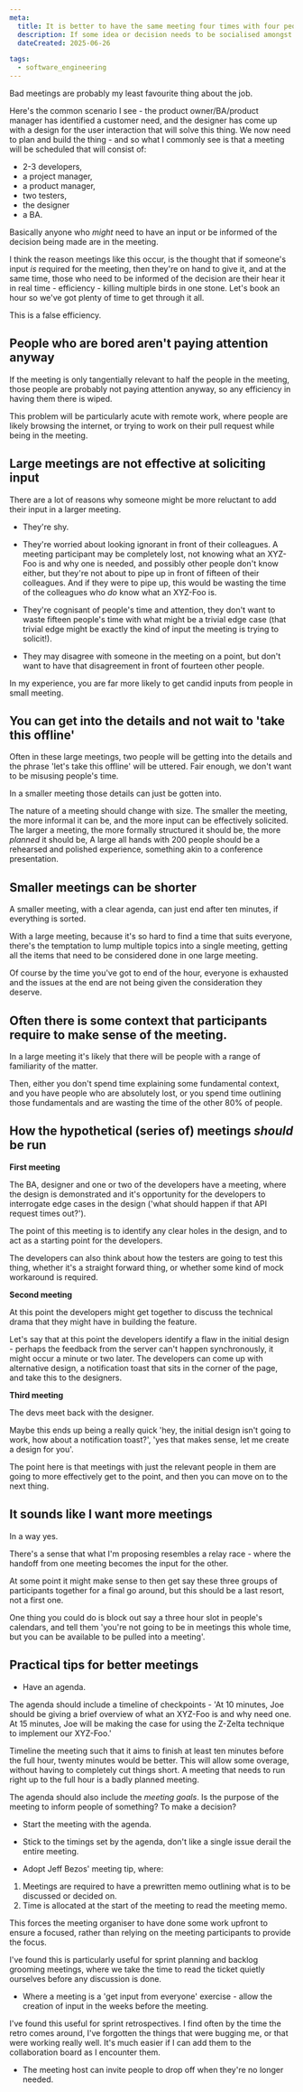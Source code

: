 ```yaml
---
meta:
  title: It is better to have the same meeting four times with four people each, than to have one large meeting with sixteen people. 
  description: If some idea or decision needs to be socialised amongst many people, it may be tempting to get everyone into one meeting and sort it out in one go. 
  dateCreated: 2025-06-26

tags: 
  - software_engineering
---
```


Bad meetings are probably my least favourite thing about the job. 

Here's the common scenario I see - the product owner/BA/product manager has identified a customer need, and the designer has come up with a design for the user interaction that will solve this thing. We now need to plan and build the thing - and so what I commonly see is that a meeting will be scheduled that will consist of: 

- 2-3 developers,
- a project manager,
- a product manager,
- two testers,
- the designer 
- a BA.

Basically anyone who _might_ need to have an input or be informed of the decision being made are in the meeting. 

I think the reason meetings like this occur, is the thought that if someone's input _is_ required for the meeting, then they're on hand to give it, and at the same time, those who need to be informed of the decision are their hear it in real time - efficiency - killing multiple birds in one stone. Let's book an hour so we've got plenty of time to get through it all.

This is a false efficiency. 

## People who are bored aren't paying attention anyway

If the meeting is only tangentially relevant to half the people in the meeting, those people are probably not paying attention anyway, so any efficiency in having them there is wiped.  

This problem will be particularly acute with remote work, where people are likely browsing the internet, or trying to work on their pull request while being in the meeting. 

## Large meetings are not effective at soliciting input

There are a lot of reasons why someone might be more reluctant to add their input in a larger meeting. 

- They're shy. 

- They're worried about looking ignorant in front of their colleagues. A meeting participant may be completely lost, not knowing what an XYZ-Foo is and why one is needed, and possibly other people don't know either, but they're not about to pipe up in front of fifteen of their colleagues. And if they were to pipe up, this would be wasting the time of the colleagues who _do_ know what an XYZ-Foo is. 

- They're cognisant of people's time and attention, they don't want to waste fifteen people's time with what might be a trivial edge case (that trivial edge might be exactly the kind of input the meeting is trying to solicit!).

- They may disagree with someone in the meeting on a point, but don't want to have that disagreement in front of fourteen other people. 

In my experience, you are far more likely to get candid inputs from people in small meeting. 

## You can get into the details and not wait to 'take this offline'

Often in these large meetings, two people will be getting into the details and the phrase 'let's take this offline' will be uttered. Fair enough, we don't want to be misusing people's time. 

In a smaller meeting those details can just be gotten into. 

The nature of a meeting should change with size. The smaller the meeting, the more informal it can be, and the more input can be effectively solicited. The larger a meeting, the more formally structured it should be, the more _planned_ it should be, A large all hands with 200 people should be a rehearsed and polished experience, something akin to a conference presentation.  

## Smaller meetings can be shorter

A smaller meeting, with a clear agenda, can just end after ten minutes, if everything is sorted.

With a large meeting, because it's so hard to find a time that suits everyone, there's the temptation to lump multiple topics into a single meeting, getting all the items that need to be considered done in one large meeting.

Of course by the time you've got to end of the hour, everyone is exhausted and the issues at the end are not being given the consideration they deserve.

## Often there is some context that participants require to make sense of the meeting. 

In a large meeting it's likely that there will be people with a range of familiarity of the matter. 

Then, either you don't spend time explaining some fundamental context, and you have people who are absolutely lost, or you spend time outlining those fundamentals and are wasting the time of the other 80% of people. 

## How the hypothetical (series of) meetings _should_ be run 

**First meeting** 

The BA, designer and one or two of the developers have a meeting, where the design is demonstrated and it's opportunity for the developers to interrogate edge cases in the design ('what should happen if that API request times out?'). 

The point of this meeting is to identify any clear holes in the design, and to act as a starting point for the developers.

The developers can also think about how the testers are going to test this thing, whether it's a straight forward thing, or whether some kind of mock workaround is required. 

**Second meeting** 

At this point the developers might get together to discuss the technical drama that they might have in building the feature. 

Let's say that at this point the developers identify a flaw in the initial design - perhaps the feedback from the server can't happen synchronously, it might occur a minute or two later. The developers can come up with alternative design, a notification toast that sits in the corner of the page, and take this to the designers. 

**Third meeting** 

The devs meet back with the designer. 

Maybe this ends up being a really quick 'hey, the initial design isn't going to work, how about a notification toast?', 'yes that makes sense, let me create a design for you'. 

The point here is that meetings with just the relevant people in them are going to more effectively get to the point, and then you can move on to the next thing.

## It sounds like I want more meetings 

In a way yes. 

There's a sense that what I'm proposing resembles a relay race - where the handoff from one meeting becomes the input for the other. 

At some point it might make sense to then get say these three groups of participants together for a final go around, but this should be a last resort, not a first one. 

One thing you could do is block out say a three hour slot in people's calendars, and tell them 'you're not going to be in meetings this whole time, but you can be available to be pulled into a meeting'. 

## Practical tips for better meetings

- Have an agenda. 

The agenda should include a timeline of checkpoints - 'At 10 minutes, Joe should be giving a brief overview of what an XYZ-Foo is and why need one. At 15 minutes, Joe will be making the case for using the Z-Zelta technique to implement our XYZ-Foo.'

Timeline the meeting such that it aims to finish at least ten minutes before the full hour, twenty minutes would be better. This will allow some overage, without having to completely cut things short. A meeting that needs to run right up to the full hour is a badly planned meeting.

The agenda should also include the _meeting goals_. Is the purpose of the meeting to inform people of something? To make a decision?

- Start the meeting with the agenda. 
- Stick to the timings set by the agenda, don't like a single issue derail the entire meeting. 

- Adopt Jeff Bezos' meeting tip, where: 

1. Meetings are required to have a prewritten memo outlining what is to be discussed or decided on. 
2. Time is allocated at the start of the meeting to read the meeting memo.

This forces the meeting organiser to have done some work upfront to ensure a focused, rather than relying on the meeting participants to provide the focus. 

I've found this is particularly useful for sprint planning and backlog grooming meetings, where we take the time to read the ticket quietly ourselves before any discussion is done.

- Where a meeting is a 'get input from everyone' exercise - allow the creation of input in the weeks before the meeting. 

I've found this useful for sprint retrospectives. I find often by the time the retro comes around, I've forgotten the things that were bugging me, or that were working really well. It's much easier if I can add them to the collaboration board as I encounter them. 

- The meeting host can invite people to drop off when they're no longer needed.



